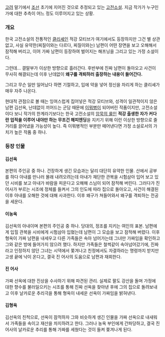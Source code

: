 [[고려]] 말기에서 [[조선]] 초기에 지어진 것으로 추정되고 있는 [[고전소설]]. 지금 작가가 누구인가에 대한 추측이 어느 정도 이루어지고 있는 상황.

=== 개요 ===

한국 고전소설의 전통적인 [[클리셰]]인 적강 모티브가 여기에서도 등장하지만 그건 별 상관 없고, 사실 유약한(찌질이와는 다르다, 찌질이와는) 남편이 어떤 장면을 보고 오해해서 잠적해 버리고, 이어 가짜 남편이 등장하여 벌어지는 해프닝을 그리고 있는 가정 소설이다.

그런데... 결말부가 이상한 방향으로 흘러간다. 후반부에 진짜 남편이 돌아오고 사건이 무사히 해결되는데 이후 난데없이 '''왜구를 격퇴하러 출장하는 내용이 들어간다.'''

그리고 무슨 일만 일어났다 하면 기절하고, 입에 약을 넣어 정신을 차리게 하는 클리셰가 매우 자주 나온다.

현대적 관점으로 볼 때는 잉여스럽게 집어넣은 적강 모티브와, 성격이 일관적이지 않은 남편 김선옥, 난데없이 끼어드는 군담 때문에 [[이뭐병]]이 되어버린 작품이지만, 고전소설이다 보니 작가의 한계라기보다는 한국 고전소설의 [[암묵의 룰]]인 '''적강 출생한 자가 커다란 업적을 이루어 내야만 하는 무조건 해피엔딩'''을 지키기 위해 이런 이상한 방향으로 줄거리를 끌어냈을 가능성이 높다. 즉 이뭐병적인 부분만 떼어낸다면 가정 소설로서의 가치가 높은 작품 중 하나.

=== 등장 인물 ===
==== 김선옥 ====
본편의 주인공 중 하나.
건장하게 생긴 모습과는 달리 대단히 유약한 인물. 산에서 공부를 하다 아내를 만나러 몰래 내려오려는데 아내가 재단한 관복을 시험삼아 입어 보고 있던 시비를 보고 아내가 바람을 피운다고 오해해 스님이 되어 잠적해 버린다. 그러다가 진 어사가 부르는 시조에 정체를 들켜서 그의 인도에 따라 집으로 돌아오고, 사건이 해결된 이후 아내를 오해한 것에 대해 사과한다.
이후 왜구가 쳐들어와서 왜구를 격퇴하는 전공을 세운다.
==== 이농옥 ====
김선옥의 아내이며 본편의 주인공 중 하나. 당대의, 정조를 지키는 여인의 표본.
남편에게 입힐 관복을 시비에게 시험삼아 입혔는데 남편이 그 모습을 보고 잠적해 버렸다. 이후 형옥이 가짜 남편을 내세우고 다른 가족들은 속아 넘어가는데 그녀만 가짜임을 확인하고 그와 같은 방에 들어가지 않으려 했다. 하지만 가족들은 철썩같이 속아넘어갔기에, 진짜라고 인정하지 않던 그녀는 시댁에서 쫒겨나고 친정에서도 자결하라는 명령까지 받지만 고생 끝에 낙이 온다고, 결국 진 어사의 도움으로 남편과 재회한다.
==== 진 어사 ====
가짜 선옥에 대한 진상을 수사하기 위해 파견된 관리. 실제로 팔도 강산을 돌며 가정에 대한 향수를 불러일으키는 시조를 통해 진짜 선옥을 찾아낸 후에 그의 집으로 돌려보내고 이후 날카로운 추리극을 통해 형옥이 내세운 선옥이 가짜임을 밝혀낸다.
==== 김형옥 ====
김선옥의 친척으로, 선옥이 잠적하자 그와 비슷하게 생긴 인물을 가짜 선옥으로 내새워서 가족들을 속이고 재산을 차지하려고 한다. 그러나 농옥 부인에게 간파당하고, 결국 진 어사의 날카로운 추리를 통해 가짜를 세웠다는 것이 들켜 쫒겨나게 된다.
